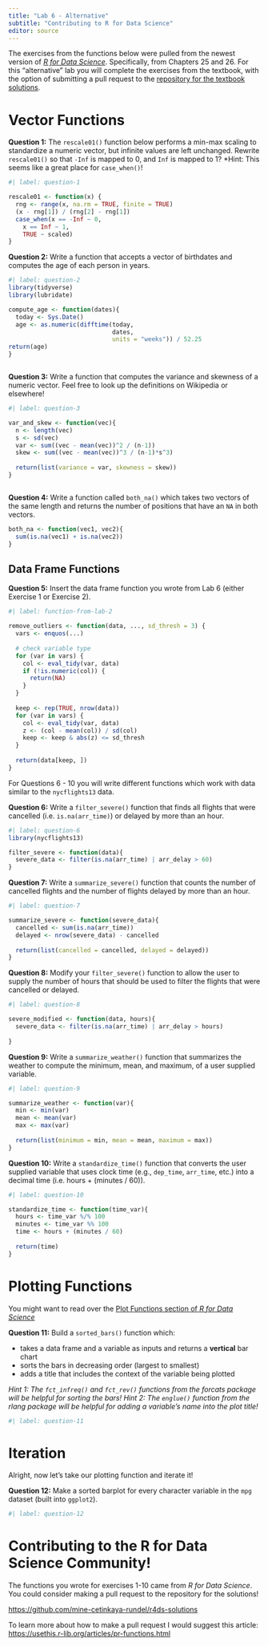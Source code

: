 ```yaml
---
title: "Lab 6 - Alternative"
subtitle: "Contributing to R for Data Science"
editor: source
---
```


The exercises from the functions below were pulled from the newest version of
[*R for Data Science*](https://r4ds.hadley.nz/). Specifically, from Chapters 25 
and 26. For this "alternative" lab you will complete the exercises from the 
textbook, with the option of submitting a pull request to the 
[repository for the textbook solutions](https://github.com/mine-cetinkaya-rundel/r4ds-solutions/).

# Vector Functions

**Question 1:** The `rescale01()` function below performs a min-max scaling to 
standardize a numeric vector, but infinite values are left unchanged. Rewrite
`rescale01()` so that `-Inf` is mapped to 0, and `Inf` is mapped to 1?
*Hint: This seems like a great place for `case_when()`!

```r
#| label: question-1

rescale01 <- function(x) {
  rng <- range(x, na.rm = TRUE, finite = TRUE)
  (x - rng[1]) / (rng[2] - rng[1])
  case_when(x == -Inf ~ 0,
    x == Inf ~ 1,
    TRUE ~ scaled)
}

```

**Question 2:** Write a function that accepts a vector of birthdates and 
computes the age of each person in years.

```r
#| label: question-2
library(tidyverse)
library(lubridate)

compute_age <- function(dates){
  today <- Sys.Date() 
  age <- as.numeric(difftime(today,
                             dates,
                             units = "weeks")) / 52.25
return(age)
}



```

**Question 3:** Write a function that computes the variance and skewness of a
numeric vector. Feel free to look up the definitions on Wikipedia or elsewhere!

```r
#| label: question-3

var_and_skew <- function(vec){
  n <- length(vec)
  s <- sd(vec)
  var <- sum((vec - mean(vec))^2 / (n-1))
  skew <- sum((vec - mean(vec))^3 / (n-1)*s^3)
  
  return(list(variance = var, skewness = skew))
}



```

**Question 4:** Write a function called `both_na()` which takes two vectors of
the same length and returns the number of positions that have an `NA` in both
vectors.

```r

both_na <- function(vec1, vec2){
  sum(is.na(vec1) + is.na(vec2))
}


```

## Data Frame Functions

**Question 5:** Insert the data frame function you wrote from Lab 6 (either
Exercise 1 or Exercise 2). 

```r
#| label: function-from-lab-2

remove_outliers <- function(data, ..., sd_thresh = 3) {
  vars <- enquos(...)
  
  # check variable type
  for (var in vars) {
    col <- eval_tidy(var, data)
    if (!is.numeric(col)) {
      return(NA)
    }
  }
  
  keep <- rep(TRUE, nrow(data))
  for (var in vars) {
    col <- eval_tidy(var, data)
    z <- (col - mean(col)) / sd(col)
    keep <- keep & abs(z) <= sd_thresh
  }
  
  return(data[keep, ])
}


```

For Questions 6 - 10 you will write different functions which work with data 
similar to the `nycflights13` data. 

**Question 6:** Write a `filter_severe()` function that finds all flights that
were cancelled (i.e. `is.na(arr_time)`) or delayed by more than an hour.

```r
#| label: question-6
library(nycflights13)

filter_severe <- function(data){
  severe_data <- filter(is.na(arr_time) | arr_delay > 60)
}

```

**Question 7:** Write a `summarize_severe()` function that counts the number of 
cancelled flights and the number of flights delayed by more than an hour.

```r
#| label: question-7

summarize_severe <- function(severe_data){
  cancelled <- sum(is.na(arr_time))
  delayed <- nrow(severe_data) - cancelled
  
  return(list(cancelled = cancelled, delayed = delayed))
}

```

**Question 8:** Modify your `filter_severe()` function to allow the user to 
supply the number of hours that should be used to filter the flights that were
cancelled or delayed. 

```r
#| label: question-8

severe_modified <- function(data, hours){
  severe_data <- filter(is.na(arr_time) | arr_delay > hours)
  
}

```

**Question 9:** Write a `summarize_weather()` function that summarizes the
weather to compute the minimum, mean, and maximum, of a user supplied variable. 

```r
#| label: question-9

summarize_weather <- function(var){
  min <- min(var)
  mean <- mean(var)
  max <- max(var)
  
  return(list(minimum = min, mean = mean, maximum = max))
}

```

**Question 10:** Write a `standardize_time()` function that converts the user
supplied variable that uses clock time (e.g., `dep_time`, `arr_time`, etc.) into
a decimal time (i.e. hours + (minutes / 60)).

```r
#| label: question-10

standardize_time <- function(time_var){
  hours <- time_var %/% 100
  minutes <- time_var %% 100
  time <- hours + (minutes / 60)
    
  return(time)
}

```

# Plotting Functions

You might want to read over the [Plot Functions section of *R for Data Science*](https://r4ds.hadley.nz/functions.html#plot-functions)

**Question 11:** Build a `sorted_bars()` function which:

- takes a data frame and a variable as inputs and returns a **vertical** bar
chart 
- sorts the bars in decreasing order (largest to smallest)
- adds a title that includes the context of the variable being plotted

*Hint 1: The `fct_infreq()` and `fct_rev()` functions from the forcats package will be helpful for sorting the bars!*
*Hint 2: The `englue()` function from the rlang package will be helpful for adding a variable's name into the plot title!*

```r
#| label: question-11

```

# Iteration

Alright, now let's take our plotting function and iterate it! 

**Question 12:** Make a sorted barplot for every character variable in the `mpg`
dataset (built into `ggplot2`). 

```r
#| label: question-12

```

# Contributing to the R for Data Science Community!

The functions you wrote for exercises 1-10 came from *R for Data Science*. You
could consider making a pull request to the repository for the solutions! 

<https://github.com/mine-cetinkaya-rundel/r4ds-solutions>

To learn more about how to make a pull request I would suggest this article: <https://usethis.r-lib.org/articles/pr-functions.html>
